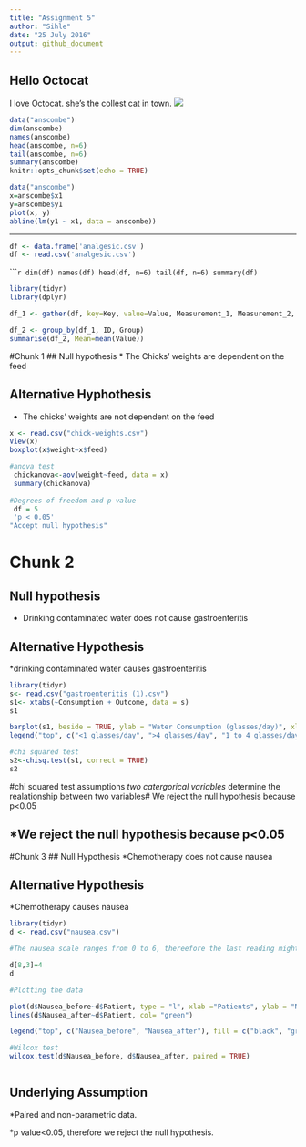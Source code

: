 ```yaml
---
title: "Assignment 5"
author: "Sihle"
date: "25 July 2016"
output: github_document
---
```


## Hello Octocat
I love Octocat. she's the collest cat in town.
![](https://dl.dropboxusercontent.com/u/11805474/painblogr/biostats/images/octocat.png)

```r
data("anscombe")
dim(anscombe)
names(anscombe)
head(anscombe, n=6)
tail(anscombe, n=6)
summary(anscombe)
knitr::opts_chunk$set(echo = TRUE)
```


```r
data("anscombe")
x=anscombe$x1
y=anscombe$y1
plot(x, y)
abline(lm(y1 ~ x1, data = anscombe))
```
---

```r
df <- data.frame('analgesic.csv')
df <- read.csv('analgesic.csv')
```

``````r
dim(df)
names(df)
head(df, n=6)
tail(df, n=6)
summary(df)
```

```r
library(tidyr)
library(dplyr)

df_1 <- gather(df, key=Key, value=Value, Measurement_1, Measurement_2, Measurement_3, -ID)

df_2 <- group_by(df_1, ID, Group)
summarise(df_2, Mean=mean(Value))
```

#Chunk 1
## Null hypothesis
* The Chicks' weights are dependent on the feed

## Alternative Hyphothesis
* The chicks' weights are not dependent on the feed
```r
x <- read.csv("chick-weights.csv")
View(x)
boxplot(x$weight~x$feed)

#anova test
 chickanova<-aov(weight~feed, data = x)
 summary(chickanova)
 
#Degrees of freedom and p value
 df = 5
 'p < 0.05'
"Accept null hypothesis"


```
# Chunk 2
## Null hypothesis
* Drinking contaminated water does not cause gastroenteritis

## Alternative Hypothesis
*drinking contaminated water causes gastroenteritis
```r
library(tidyr)
s<- read.csv("gastroenteritis (1).csv")
s1<- xtabs(~Consumption + Outcome, data = s)
s1

barplot(s1, beside = TRUE, ylab = "Water Consumption (glasses/day)", xlab = "Clinical Presentation", main = "Relationship between Water Consumption and the presentation of Gastroenteritis", col = c("blue", "maroon", "grey"))
legend("top", c("<1 glasses/day", ">4 glasses/day", "1 to 4 glasses/day"), fill = c("blue", "maroon", "grey"))

#chi squared test
s2<-chisq.test(s1, correct = TRUE)
s2


```
#chi squared test assumptions
*two catergorical variables 
*determine the realationship between two variables# We reject the null hypothesis because p<0.05

*We reject the null hypothesis because p<0.05
---

#Chunk 3
## Null Hypothesis
*Chemotherapy does not cause nausea

## Alternative Hypothesis
*Chemotherapy causes nausea

```r
library(tidyr)
d <- read.csv("nausea.csv")

#The nausea scale ranges from 0 to 6, thereefore the last reading might have been an error. I have changed to to 4 to have it align with the other readings.

d[8,3]=4
d

#Plotting the data

plot(d$Nausea_before~d$Patient, type = "l", xlab ="Patients", ylab = "Nausea Rating", ylim= c(0,6))
lines(d$Nausea_after~d$Patient, col= "green")

legend("top", c("Nausea_before", "Nausea_after"), fill = c("black", "green"))

#Wilcox test
wilcox.test(d$Nausea_before, d$Nausea_after, paired = TRUE)



```

## Underlying Assumption
*Paired and non-parametric data.

*p value<0.05, therefore we reject the null hypothesis.











